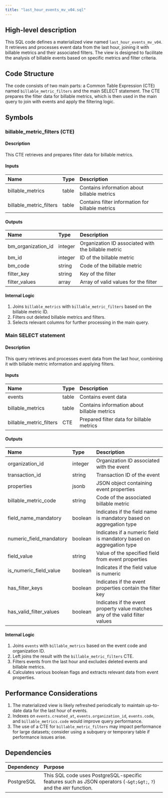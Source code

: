 ```yaml
---
title: "last_hour_events_mv_v04.sql"
---
```


## High-level description
This SQL code defines a materialized view named `last_hour_events_mv_v04`. It retrieves and processes event data from the last hour, joining it with billable metrics and their associated filters. The view is designed to facilitate the analysis of billable events based on specific metrics and filter criteria.

## Code Structure
The code consists of two main parts: a Common Table Expression (CTE) named `billable_metric_filters` and the main SELECT statement. The CTE prepares the filter data for billable metrics, which is then used in the main query to join with events and apply the filtering logic.

## Symbols

### billable_metric_filters (CTE)
#### Description
This CTE retrieves and prepares filter data for billable metrics.

#### Inputs
| Name | Type | Description |
|:-----|:-----|:------------|
| billable_metrics | table | Contains information about billable metrics |
| billable_metric_filters | table | Contains filter information for billable metrics |

#### Outputs
| Name | Type | Description |
|:-----|:-----|:------------|
| bm_organization_id | integer | Organization ID associated with the billable metric |
| bm_id | integer | ID of the billable metric |
| bm_code | string | Code of the billable metric |
| filter_key | string | Key of the filter |
| filter_values | array | Array of valid values for the filter |

#### Internal Logic
1. Joins `billable_metrics` with `billable_metric_filters` based on the billable metric ID.
2. Filters out deleted billable metrics and filters.
3. Selects relevant columns for further processing in the main query.

### Main SELECT statement
#### Description
This query retrieves and processes event data from the last hour, combining it with billable metric information and applying filters.

#### Inputs
| Name | Type | Description |
|:-----|:-----|:------------|
| events | table | Contains event data |
| billable_metrics | table | Contains information about billable metrics |
| billable_metric_filters | CTE | Prepared filter data for billable metrics |

#### Outputs
| Name | Type | Description |
|:-----|:-----|:------------|
| organization_id | integer | Organization ID associated with the event |
| transaction_id | string | Transaction ID of the event |
| properties | jsonb | JSON object containing event properties |
| billable_metric_code | string | Code of the associated billable metric |
| field_name_mandatory | boolean | Indicates if the field name is mandatory based on aggregation type |
| numeric_field_mandatory | boolean | Indicates if a numeric field is mandatory based on aggregation type |
| field_value | string | Value of the specified field from event properties |
| is_numeric_field_value | boolean | Indicates if the field value is numeric |
| has_filter_keys | boolean | Indicates if the event properties contain the filter key |
| has_valid_filter_values | boolean | Indicates if the event property value matches any of the valid filter values |

#### Internal Logic
1. Joins `events` with `billable_metrics` based on the event code and organization ID.
2. Left joins the result with the `billable_metric_filters` CTE.
3. Filters events from the last hour and excludes deleted events and billable metrics.
4. Calculates various boolean flags and extracts relevant data from event properties.

## Performance Considerations
1. The materialized view is likely refreshed periodically to maintain up-to-date data for the last hour of events.
2. Indexes on `events.created_at`, `events.organization_id`, `events.code`, and `billable_metrics.code` would improve query performance.
3. The use of a CTE for `billable_metric_filters` may impact performance for large datasets; consider using a subquery or temporary table if performance issues arise.

## Dependencies
| Dependency | Purpose |
|:-----------|:--------|
| PostgreSQL | This SQL code uses PostgreSQL-specific features such as JSON operators (`-&gt;&gt;`, `?`) and the `ANY` function. |